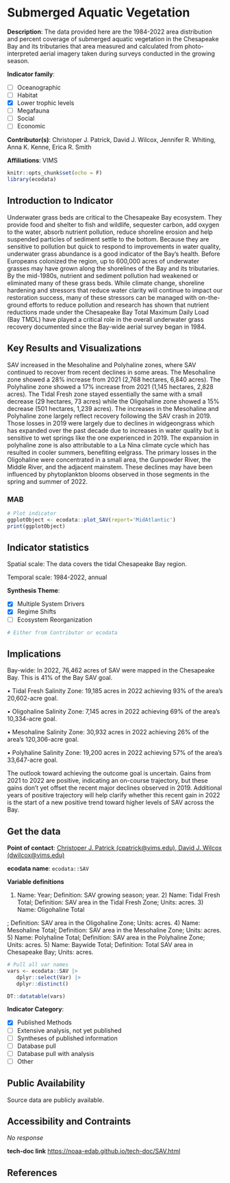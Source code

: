# Submerged Aquatic Vegetation

**Description**: The data provided here are the 1984-2022 area distribution and percent coverage of submerged aquatic vegetation in the Chesapeake Bay and its tributaries that area measured and calculated from photo-interpreted aerial imagery taken during surveys conducted in the growing season.

**Indicator family**: 

- [ ] Oceanographic
- [ ] Habitat
- [X] Lower trophic levels
- [ ] Megafauna
- [ ] Social
- [ ] Economic

**Contributor(s)**: Christoper J. Patrick, David J. Wilcox, Jennifer R. Whiting, Anna K. Kenne, Erica R. Smith

**Affiliations**: VIMS

```{r echo=FALSE}
knitr::opts_chunk$set(echo = F)
library(ecodata)
```
## Introduction to Indicator
Underwater grass beds are critical to the Chesapeake Bay ecosystem. They provide food and shelter to fish and wildlife, sequester carbon, add oxygen to the water, absorb nutrient pollution, reduce shoreline erosion and help suspended particles of sediment settle to the bottom. Because they are sensitive to pollution but quick to respond to improvements in water quality, underwater grass abundance is a good indicator of the Bay’s health. Before Europeans colonized the region, up to 600,000 acres of underwater grasses may have grown along the shorelines of the Bay and its tributaries. By the mid-1980s, nutrient and sediment pollution had weakened or eliminated many of these grass beds. While climate change, shoreline hardening and stressors that reduce water clarity will continue to impact our restoration success, many of these stressors can be managed with on-the-ground efforts to reduce pollution and research has shown that nutrient reductions made under the Chesapeake Bay Total Maximum Daily Load (Bay TMDL) have played a critical role in the overall underwater grass recovery documented since the Bay-wide aerial survey began in 1984.

## Key Results and Visualizations
SAV increased in the Mesohaline and Polyhaline zones, where SAV continued to recover from recent declines in some areas. The Mesohaline zone showed a 28% increase from 2021 (2,768 hectares, 6,840 acres). The Polyhaline zone showed a 17% increase from 2021 (1,145 hectares, 2,828 acres). The Tidal Fresh zone stayed essentially the same with a small decrease (29 hectares, 73 acres) while the Oligohaline zone showed a 15% decrease (501 hectares, 1,239 acres). The increases in the Mesohaline and Polyhaline zone largely reflect recovery following the SAV crash in 2019. Those losses in 2019 were largely due to declines in widgeongrass which has expanded over the past decade due to increases in water quality but is sensitive to wet springs like the one experienced in 2019.  The expansion in polyhaline zone is also attributable to a La Nina climate cycle which has resulted in cooler summers, benefiting eelgrass.  The primary losses in the Oligohaline were concentrated in a small area, the Gunpowder River, the Middle River, and the adjacent mainstem.  These declines may have been influenced by phytoplankton blooms observed in those segments in the spring and summer of 2022.

### MAB

```{r plot_SAVMAB}
# Plot indicator
ggplotObject <- ecodata::plot_SAV(report='MidAtlantic')
print(ggplotObject)
```


## Indicator statistics 
Spatial scale: The data covers the tidal Chesapeake Bay region.

Temporal scale: 1984-2022, annual

**Synthesis Theme**:

- [X] Multiple System Drivers
- [X] Regime Shifts
- [ ] Ecosystem Reorganization

```{r autostats_SAV}
# Either from Contributor or ecodata
```

## Implications
Bay-wide: In 2022, 76,462 acres of SAV were mapped in the Chesapeake Bay.  This is 41% of the Bay SAV goal.
•	Tidal Fresh Salinity Zone: 19,185 acres in 2022 achieving 93% of the area’s 20,602-acre goal.
•	Oligohaline Salinity Zone: 7,145 acres in 2022 achieving 69% of the area’s 10,334-acre goal.
•	Mesohaline Salinity Zone: 30,932 acres in 2022 achieving 26% of the area’s 120,306-acre goal.
•	Polyhaline Salinity Zone: 19,200 acres in 2022 achieving 57% of the area’s 33,647-acre goal.
The outlook toward achieving the outcome goal is uncertain.  Gains from 2021 to 2022 are positive, indicating an on-course trajectory, but these gains don’t yet offset the recent major declines observed in 2019.  Additional years of positive trajectory will help clarify whether this recent gain in 2022 is the start of a new positive trend toward higher levels of SAV across the Bay.

## Get the data

**Point of contact**: [Christoper J. Patrick (cpatrick@vims.edu), David J. Wilcox (dwilcox@vims.edu)](mailto:Christoper J. Patrick (cpatrick@vims.edu), David J. Wilcox (dwilcox@vims.edu)){.email}

**ecodata name**: `ecodata::SAV`

**Variable definitions**

1) Name: Year; Definition: SAV growing season; year. 2) Name: Tidal Fresh Total; Definition: SAV area in the Tidal Fresh Zone; Units: acres. 3)  Name: Oligohaline Total 
; Definition: SAV area in the Oligohaline Zone; Units: acres. 4) Name: Mesohaline Total; Definition: SAV area in the Mesohaline Zone; Units: acres. 5) Name: Polyhaline Total; Definition: SAV area in the Polyhaline Zone; Units: acres. 5) Name: Baywide Total; Definition: Total SAV area in Chesapeake Bay; Units: acres.

```{r vars_SAV}
# Pull all var names
vars <- ecodata::SAV |>
   dplyr::select(Var) |>
   dplyr::distinct()

DT::datatable(vars)
```
**Indicator Category**:

- [X] Published Methods
- [ ] Extensive analysis, not yet published
- [ ] Syntheses of published information
- [ ] Database pull
- [ ] Database pull with analysis
- [ ] Other

## Public Availability

Source data are publicly available.

## Accessibility and Contraints

_No response_

**tech-doc link**
<https://noaa-edab.github.io/tech-doc/SAV.html>

## References

